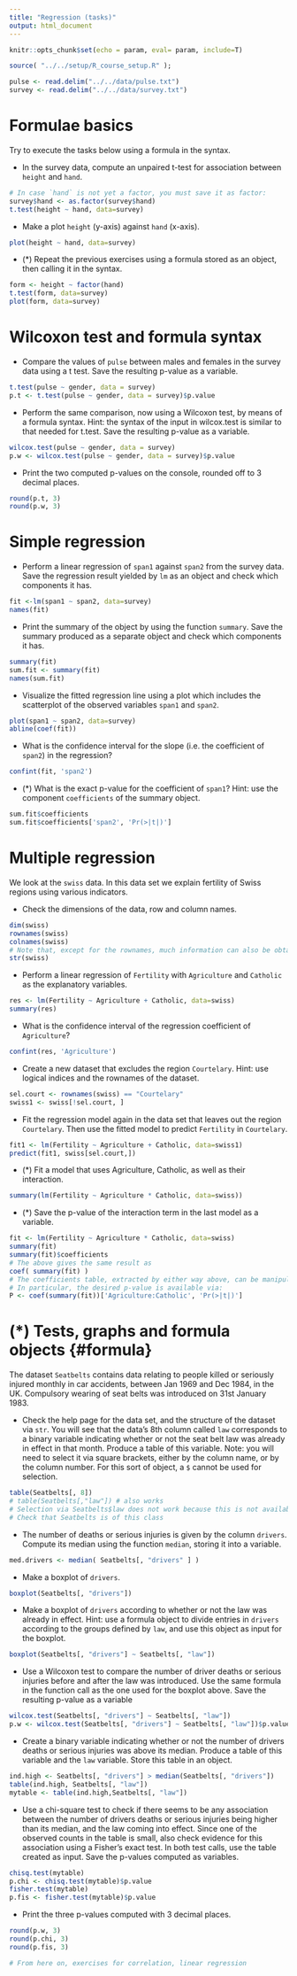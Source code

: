 ```yaml
---
title: "Regression (tasks)"
output: html_document
---
```

```r
knitr::opts_chunk$set(echo = param, eval= param, include=T)
```


```r
source( "../../setup/R_course_setup.R" );
```

```r
pulse <- read.delim("../../data/pulse.txt")
survey <- read.delim("../../data/survey.txt")
```


# Formulae basics {#formula}

Try to execute the tasks below using a formula in the syntax.

- In the survey data, compute an unpaired t-test for association between `height` and `hand`.

```r
# In case `hand` is not yet a factor, you must save it as factor:
survey$hand <- as.factor(survey$hand)
t.test(height ~ hand, data=survey)
```

- Make a plot `height` (y-axis) against `hand` (x-axis).

```r
plot(height ~ hand, data=survey)
```

- (*) Repeat the previous exercises using a formula stored as an object, then calling it in the syntax.

```r
form <- height ~ factor(hand)
t.test(form, data=survey)
plot(form, data=survey)
```

# Wilcoxon test and formula syntax {#formula}

- Compare the values of `pulse` between males and females in the survey data using a t test. Save the resulting p-value as a variable.

```r
t.test(pulse ~ gender, data = survey)
p.t <- t.test(pulse ~ gender, data = survey)$p.value
```


- Perform the same comparison, now using a Wilcoxon test, by means of a formula syntax. Hint: the syntax of the input in wilcox.test is similar to that needed for t.test. Save the resulting p-value as a variable.

```r
wilcox.test(pulse ~ gender, data = survey)
p.w <- wilcox.test(pulse ~ gender, data = survey)$p.value
```

- Print the two computed p-values on the console, rounded off to 3 decimal places.

```r
round(p.t, 3)
round(p.w, 3)
```

# Simple regression {#lm}


- Perform a linear regression of `span1` against `span2` from the survey data. Save the regression result yielded by `lm` as an object and check which components it has. 

```r
fit <-lm(span1 ~ span2, data=survey)
names(fit)
```

- Print the summary of the object by using the function `summary`. Save the summary produced as a separate object and check which components it has.

```r
summary(fit)
sum.fit <- summary(fit)
names(sum.fit)
```


- Visualize the fitted regression line using a plot which includes the scatterplot of the observed variables `span1` and `span2`.

```r
plot(span1 ~ span2, data=survey)
abline(coef(fit))
```

- What is the confidence interval for the slope (i.e. the coefficient of `span2`) in the regression?

```r
confint(fit, 'span2')
```

- (*) What is the exact p-value for the coefficient of `span1`? Hint: use the component `coefficients` of the summary object.

```r
sum.fit$coefficients
sum.fit$coefficients['span2', 'Pr(>|t|)']
```


# Multiple regression {#multiple}

We look at the `swiss` data. In this data set we explain fertility of Swiss regions using various indicators.

- Check the dimensions of the data, row and column names.

```r
dim(swiss)
rownames(swiss)
colnames(swiss)
# Note that, except for the rownames, much information can also be obtained by using str:
str(swiss)
```

- Perform a linear regression of `Fertility` with `Agriculture` and `Catholic` as the explanatory variables. 

```r
res <- lm(Fertility ~ Agriculture + Catholic, data=swiss)
summary(res)
```

- What is the confidence interval of the regression coefficient of `Agriculture`?

```r
confint(res, 'Agriculture')
```

- Create a new dataset that excludes the region `Courtelary`. Hint: use logical indices and the rownames of the dataset.

```r
sel.court <- rownames(swiss) == "Courtelary"
swiss1 <- swiss[!sel.court, ]
```

- Fit the regression model again in the data set that leaves out the region `Courtelary`. Then use the fitted model to predict `Fertility` in `Courtelary`.

```r
fit1 <- lm(Fertility ~ Agriculture + Catholic, data=swiss1)
predict(fit1, swiss[sel.court,])
```

- (*) Fit a model that uses Agriculture, Catholic, as well as their interaction.

```r
summary(lm(Fertility ~ Agriculture * Catholic, data=swiss))
```

- (*) Save the p-value of the interaction term in the last model as a variable. 

```r
fit <- lm(Fertility ~ Agriculture * Catholic, data=swiss)
summary(fit)
summary(fit)$coefficients
# The above gives the same result as 
coef( summary(fit) )
# The coefficients table, extracted by either way above, can be manipulated as other objects
# In particular, the desired p-value is available via:
P <- coef(summary(fit))['Agriculture:Catholic', 'Pr(>|t|)']
```


# (*) Tests, graphs and formula objects {#formula}


The dataset `Seatbelts` contains data relating to people killed or seriously injured monthly in car accidents, between Jan 1969 and Dec 1984, in the UK. Compulsory wearing of seat belts was introduced on 31st January 1983.

- Check the help page for the data set, and the structure of the dataset via `str`. You will see that the data's 8th column called `law` corresponds to a binary variable indicating whether or not the seat belt law was already in effect in that month. Produce a table of this variable. Note: you will need to select it via square brackets, either by the column name, or by the column number. For this sort of object, a `$` cannot be used for selection.

```r
table(Seatbelts[, 8])
# table(Seatbelts[,"law"]) # also works
# Selection via Seatbelts$law does not work because this is not available for mts objects 
# Check that Seatbelts is of this class
```

- The number of  deaths or serious injuries is given by the column `drivers`. Compute its median using the function `median`, storing it into a variable.

```r
med.drivers <- median( Seatbelts[, "drivers" ] )
```

- Make a boxplot of `drivers`. 

```r
boxplot(Seatbelts[, "drivers"])
```

- Make a boxplot of `drivers` according to whether or not the law was already in effect. Hint: use a formula object to divide entries in `drivers` according to the groups defined by `law`, and use this object as input for the boxplot.

```r
boxplot(Seatbelts[, "drivers"] ~ Seatbelts[, "law"])
```

- Use a Wilcoxon test to compare the number of driver deaths or serious injuries before and after the law was introduced. Use the same formula  in the function call as the one used for the boxplot above. Save the resulting p-value as a variable

```r
wilcox.test(Seatbelts[, "drivers"] ~ Seatbelts[, "law"])
p.w <- wilcox.test(Seatbelts[, "drivers"] ~ Seatbelts[, "law"])$p.value
```

- Create a binary variable indicating whether or not the number of drivers deaths or serious injuries was above its median. Produce a table of this variable and the `law` variable. Store this table in an object.

```r
ind.high <- Seatbelts[, "drivers"] > median(Seatbelts[, "drivers"])
table(ind.high, Seatbelts[, "law"])
mytable <- table(ind.high,Seatbelts[, "law"])
```

- Use a chi-square test to check if there seems to be any association between the number of drivers deaths or serious injuries being higher than its median, and the law coming into effect. Since one of the observed counts in the table is small, also check evidence for this association using a Fisher's exact test. In both test calls, use the table created as input. Save the p-values computed as variables.

```r
chisq.test(mytable)
p.chi <- chisq.test(mytable)$p.value
fisher.test(mytable)
p.fis <- fisher.test(mytable)$p.value
```

- Print the three p-values computed with 3 decimal places.

```r
round(p.w, 3)
round(p.chi, 3)
round(p.fis, 3)
```

```r
# From here on, exercises for correlation, linear regression
```





